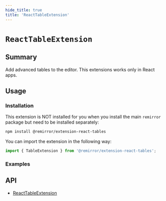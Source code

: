 ```yaml
---
hide_title: true
title: 'ReactTableExtension'
---
```



# `ReactTableExtension`

## Summary

Add advanced tables to the editor. This extensions works only in React apps.

## Usage

### Installation

This extension is NOT installed for you when you install the main `remirror` package but need to be installed separately:

```bash
npm install @remirror/extension-react-tables
```

You can import the extension in the following way:

```ts
import { TableExtension } from '@remirror/extension-react-tables';
```

### Examples

<Basic />

## API

- [ReactTableExtension](../api/extension-react-tables)
